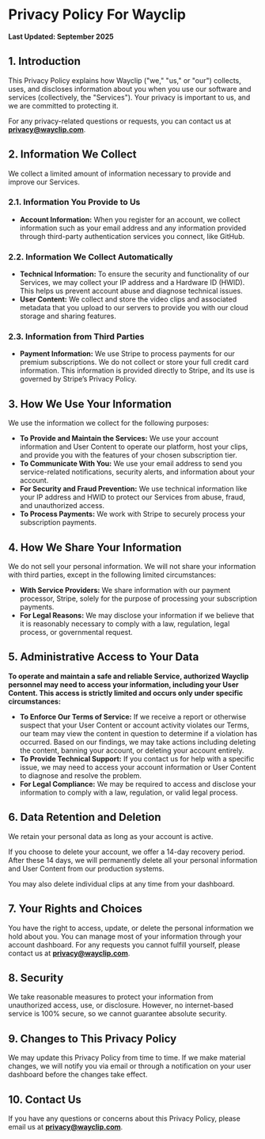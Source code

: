 # Privacy Policy For Wayclip

**Last Updated: September 2025**

## 1. Introduction

This Privacy Policy explains how Wayclip ("we," "us," or "our") collects, uses, and discloses information about you when you use our software and services (collectively, the "Services"). Your privacy is important to us, and we are committed to protecting it.

For any privacy-related questions or requests, you can contact us at **privacy@wayclip.com**.

## 2. Information We Collect

We collect a limited amount of information necessary to provide and improve our Services.

### 2.1. Information You Provide to Us
*   **Account Information:** When you register for an account, we collect information such as your email address and any information provided through third-party authentication services you connect, like GitHub.

### 2.2. Information We Collect Automatically
*   **Technical Information:** To ensure the security and functionality of our Services, we may collect your IP address and a Hardware ID (HWID). This helps us prevent account abuse and diagnose technical issues.
*   **User Content:** We collect and store the video clips and associated metadata that you upload to our servers to provide you with our cloud storage and sharing features.

### 2.3. Information from Third Parties
*   **Payment Information:** We use Stripe to process payments for our premium subscriptions. We do not collect or store your full credit card information. This information is provided directly to Stripe, and its use is governed by Stripe’s Privacy Policy.

## 3. How We Use Your Information

We use the information we collect for the following purposes:

*   **To Provide and Maintain the Services:** We use your account information and User Content to operate our platform, host your clips, and provide you with the features of your chosen subscription tier.
*   **To Communicate With You:** We use your email address to send you service-related notifications, security alerts, and information about your account.
*   **For Security and Fraud Prevention:** We use technical information like your IP address and HWID to protect our Services from abuse, fraud, and unauthorized access.
*   **To Process Payments:** We work with Stripe to securely process your subscription payments.

## 4. How We Share Your Information

We do not sell your personal information. We will not share your information with third parties, except in the following limited circumstances:

*   **With Service Providers:** We share information with our payment processor, Stripe, solely for the purpose of processing your subscription payments.
*   **For Legal Reasons:** We may disclose your information if we believe that it is reasonably necessary to comply with a law, regulation, legal process, or governmental request.

## 5. Administrative Access to Your Data

**To operate and maintain a safe and reliable Service, authorized Wayclip personnel may need to access your information, including your User Content. This access is strictly limited and occurs only under specific circumstances:**

*   **To Enforce Our Terms of Service:** If we receive a report or otherwise suspect that your User Content or account activity violates our Terms, our team may view the content in question to determine if a violation has occurred. Based on our findings, we may take actions including deleting the content, banning your account, or deleting your account entirely.
*   **To Provide Technical Support:** If you contact us for help with a specific issue, we may need to access your account information or User Content to diagnose and resolve the problem.
*   **For Legal Compliance:** We may be required to access and disclose your information to comply with a law, regulation, or valid legal process.

## 6. Data Retention and Deletion

We retain your personal data as long as your account is active.

If you choose to delete your account, we offer a 14-day recovery period. After these 14 days, we will permanently delete all your personal information and User Content from our production systems.

You may also delete individual clips at any time from your dashboard.

## 7. Your Rights and Choices

You have the right to access, update, or delete the personal information we hold about you. You can manage most of your information through your account dashboard. For any requests you cannot fulfill yourself, please contact us at **privacy@wayclip.com**.

## 8. Security

We take reasonable measures to protect your information from unauthorized access, use, or disclosure. However, no internet-based service is 100% secure, so we cannot guarantee absolute security.

## 9. Changes to This Privacy Policy

We may update this Privacy Policy from time to time. If we make material changes, we will notify you via email or through a notification on your user dashboard before the changes take effect.

## 10. Contact Us

If you have any questions or concerns about this Privacy Policy, please email us at **privacy@wayclip.com**.
